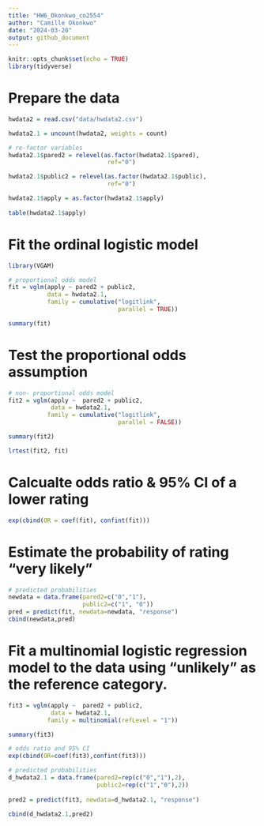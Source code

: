 ```yaml
---
title: "HW6_Okonkwo_co2554"
author: "Camille Okonkwo"
date: "2024-03-20"
output: github_document
---
```


```r
knitr::opts_chunk$set(echo = TRUE)
library(tidyverse)
```

# Prepare the data
```r
hwdata2 = read.csv("data/hwdata2.csv")

hwdata2.1 = uncount(hwdata2, weights = count)

# re-factor variables
hwdata2.1$pared2 = relevel(as.factor(hwdata2.1$pared),
                            ref="0")

hwdata2.1$public2 = relevel(as.factor(hwdata2.1$public),
                            ref="0")

hwdata2.1$apply = as.factor(hwdata2.1$apply)
                  
table(hwdata2.1$apply)
```

# Fit the ordinal logistic model
```r
library(VGAM)

# proportional odds model
fit = vglm(apply ~ pared2 + public2,
           data = hwdata2.1,
           family = cumulative("logitlink",
                               parallel = TRUE))

summary(fit)
```

# Test the proportional odds assumption
```r
# non- proportional odds model
fit2 = vglm(apply ~  pared2 + public2,
            data = hwdata2.1,
           family = cumulative("logitlink",
                               parallel = FALSE))

summary(fit2)

lrtest(fit2, fit)
```

# Calcualte odds ratio & 95% CI of a lower rating
```r
exp(cbind(OR = coef(fit), confint(fit)))
```

# Estimate the probability of rating “very likely” 
```r
# predicted probabilities
newdata = data.frame(pared2=c("0","1"),
                     public2=c("1", "0"))
pred = predict(fit, newdata=newdata, "response")
cbind(newdata,pred)
```

# Fit a multinomial logistic regression model to the data using “unlikely” as the reference category.
```r
fit3 = vglm(apply ~  pared2 + public2,
            data = hwdata2.1,
           family = multinomial(refLevel = "1"))

summary(fit3)

# odds ratio and 95% CI
exp(cbind(OR=coef(fit3),confint(fit3)))

# predicted probabilities
d_hwdata2.1 = data.frame(pared2=rep(c("0","1"),2),
                         public2=rep(c("1","0"),2))
                     
pred2 = predict(fit3, newdata=d_hwdata2.1, "response")

cbind(d_hwdata2.1,pred2)
```

